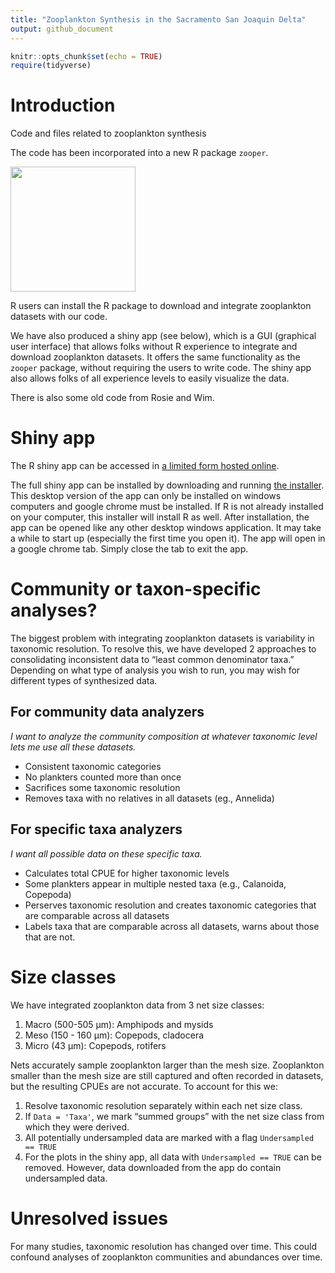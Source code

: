 ```yaml
---
title: "Zooplankton Synthesis in the Sacramento San Joaquin Delta"
output: github_document
---
```


```r
knitr::opts_chunk$set(echo = TRUE)
require(tidyverse)
```

# Introduction

Code and files related to zooplankton synthesis

The code has been incorporated into a new R package `zooper`. 

[<img src="Logo/zooperhex3.png" height="200" />](https://github.com/InteragencyEcologicalProgram/zooper)

R users can install the R package to download and integrate zooplankton datasets with our code. 

We have also produced a shiny app (see below), which is a GUI (graphical user interface) that allows folks without R experience to integrate and download zooplankton datasets. It offers the same functionality as the `zooper` package, without requiring the users to write code. The shiny app also allows folks of all experience levels to easily visualize the data.

There is also some old code from Rosie and Wim.

# Shiny app

The R shiny app can be accessed in [a limited form hosted online](https://iepsynthesis.shinyapps.io/ZoopSynth/).

The full shiny app can be installed by downloading and running [the installer](https://deltacouncil.box.com/s/3zjd9g0u0koamsmqoe2deyjmrcegwooz). This desktop version of the app can only be installed on windows computers and google chrome must be installed. If R is not already installed on your computer, this installer will install R as well. After installation, the app can be opened like any other desktop windows application. It may take a while to start up (especially the first time you open it). The app will open in a google chrome tab. Simply close the tab to exit the app.

# Community or taxon-specific analyses?

The biggest problem with integrating zooplankton datasets is variability in taxonomic resolution. To resolve this, we have developed 2 approaches to consolidating inconsistent data to "least common denominator taxa." Depending on what type of analysis you wish to run, you may wish for different types of synthesized data.

## For community data analyzers

*I want to analyze the community composition at whatever taxonomic level lets me use all these datasets.*

- Consistent taxonomic categories
- No plankters counted more than once
- Sacrifices some taxonomic resolution
- Removes taxa with no relatives in all datasets (eg., Annelida)

## For specific taxa analyzers

*I want all possible data on these specific taxa.*

- Calculates total CPUE for higher taxonomic levels
- Some plankters appear in multiple nested taxa (e.g., Calanoida, Copepoda)
- Perserves taxonomic resolution and creates taxonomic categories that are comparable across all datasets
- Labels taxa that are comparable across all datasets, warns about those that are not. 

# Size classes

We have integrated zooplankton data from 3 net size classes:

1. Macro (500-505 &mu;m): Amphipods and mysids
2. Meso (150 - 160 &mu;m): Copepods, cladocera
3. Micro (43 &mu;m): Copepods, rotifers

Nets accurately sample zooplankton larger than the mesh size. Zooplankton smaller than the mesh size are still captured and often recorded in datasets, but the resulting CPUEs are not accurate. To account for this we: 

1. Resolve taxonomic resolution separately within each net size class.
2. If `Data = 'Taxa'`, we mark "summed groups" with the net size class from which they were derived.
3. All potentially undersampled data are marked with a flag `Undersampled == TRUE`
4. For the plots in the shiny app, all data with `Undersampled == TRUE` can be removed. However, data downloaded from the app do contain undersampled data. 

# Unresolved issues

For many studies, taxonomic resolution has changed over time. This could confound analyses of zooplankton communities and abundances over time. 